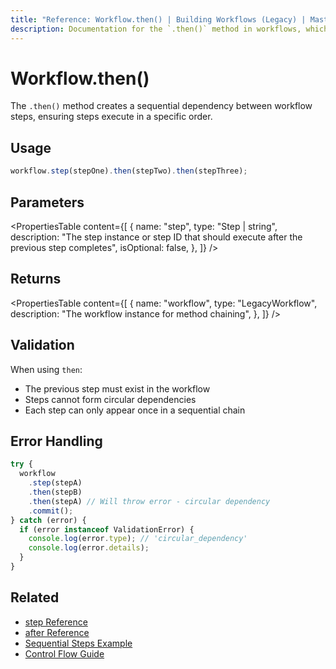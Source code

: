 ```yaml
---
title: "Reference: Workflow.then() | Building Workflows (Legacy) | Mastra Docs"
description: Documentation for the `.then()` method in workflows, which creates sequential dependencies between steps.
---
```


# Workflow.then()

The `.then()` method creates a sequential dependency between workflow steps, ensuring steps execute in a specific order.

## Usage

```typescript
workflow.step(stepOne).then(stepTwo).then(stepThree);
```

## Parameters

<PropertiesTable
  content={[
    {
      name: "step",
      type: "Step | string",
      description:
        "The step instance or step ID that should execute after the previous step completes",
      isOptional: false,
    },
  ]}
/>

## Returns

<PropertiesTable
  content={[
    {
      name: "workflow",
      type: "LegacyWorkflow",
      description: "The workflow instance for method chaining",
    },
  ]}
/>

## Validation

When using `then`:

- The previous step must exist in the workflow
- Steps cannot form circular dependencies
- Each step can only appear once in a sequential chain

## Error Handling

```typescript
try {
  workflow
    .step(stepA)
    .then(stepB)
    .then(stepA) // Will throw error - circular dependency
    .commit();
} catch (error) {
  if (error instanceof ValidationError) {
    console.log(error.type); // 'circular_dependency'
    console.log(error.details);
  }
}
```

## Related

- [step Reference](./step-class)
- [after Reference](./after)
- [Sequential Steps Example](/examples/workflows_legacy/sequential-steps)
- [Control Flow Guide](/workflows-legacy/control-flow)

